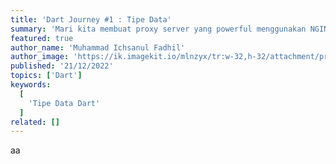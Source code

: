 ---
title: 'Dart Journey #1 : Tipe Data'
summary: 'Mari kita membuat proxy server yang powerful menggunakan NGINX'
featured: true
author_name: 'Muhammad Ichsanul Fadhil'
author_image: 'https://ik.imagekit.io/mlnzyx/tr:w-32,h-32/attachment/profile.webp'
published: '21/12/2022'
topics: ['Dart']
keywords:
  [
    'Tipe Data Dart'
  ]
related: []
---

aa
